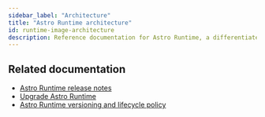 ```yaml
---
sidebar_label: "Architecture"
title: "Astro Runtime architecture"
id: runtime-image-architecture
description: Reference documentation for Astro Runtime, a differentiated distribution of Apache Airflow.
---
```



<RuntimeImageArchitecture product="Software" />

## Related documentation

- [Astro Runtime release notes](https://www.astronomer.io/docs/astro/runtime-release-notes)
- [Upgrade Astro Runtime](manage-airflow-versions.md)
- [Astro Runtime versioning and lifecycle policy](runtime-version-lifecycle-policy)
